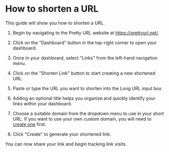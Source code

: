 # How to shorten a URL

This guide will show you how to shorten a URL.

1. Begin by navigating to the Pretty URL website at https://prettyurl.net/.

2. Click on the "Dashboard" button in the top-right corner to open your dashboard.

3. Once in your dashboard, select "Links" from the left-hand navigation menu.

4. Click on the "Shorten Link" button to start creating a new shortened URL.

5. Paste or type the URL you want to shorten into the Long URL input box.

6. Adding an optional title helps you organize and quickly identify your links within your dashboard.

7. Choose a suitable domain from the dropdown menu to use in your short URL. If you want to use your own custom domain, you will need to [create one](/getting-started/setting-up-a-custom-domain-on-pretty-url) first.

8. Click "Create" to generate your shortened link.

You can now share your link and begin tracking link visits.

